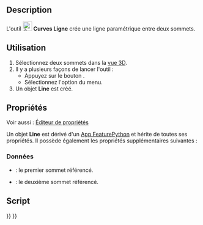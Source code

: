<languages/>

{{Docnav/fr
|
|[[Curves_EditableSpline/fr|B-spline]]
|[[Curves_Workbench/fr|Atelier Curves]]
|IconL=
|IconR=Curves_EditableSpline.svg
|IconC=Curves_workbench_icon.svg
}}

{{GuiCommand/fr
|Name=Curves Line
|Name/fr=Curves Ligne
|MenuLocation=Curves → Parametric line
|Workbenches=[[Curves_Workbench/fr|Curves]]
}}

==Description==

L'outil [[Image:Curves_Line.svg|24px]] '''Curves Ligne''' crée une ligne paramétrique entre deux sommets.

<span id="Usage"></span>
==Utilisation==

<div class="mw-translate-fuzzy">
# Sélectionnez deux sommets dans la [[3D_view/fr|vue 3D]].
# Il y a plusieurs façons de lancer l'outil :
#* Appuyez sur le bouton {{Button|[[Image:Curves_Line.svg|16px]] [[Curves_Line/fr|Parametric line]]}}.
#* Sélectionnez l'option {{MenuCommand|Curves → [[Image:Curves_Line.svg|16px]] Parametric line}} du menu.
# Un objet '''Line''' est créé.
</div>

<span id="Properties"></span>
==Propriétés==

Voir aussi : [[Property_editor/fr|Éditeur de propriétés]]

Un objet '''Line''' est dérivé d'un [[App_FeaturePython/fr|App FeaturePython]] et hérite de toutes ses propriétés. Il possède également les propriétés supplémentaires suivantes :

<span id="Data"></span>
===Données===

{{TitleProperty|Line}}

* {{PropertyData|Vertex1|LinkSub}} : le premier sommet référencé.
* {{PropertyData|Vertex2|LinkSub}} : le deuxième sommet référencé.

<span id="Scripting"></span>
==Script==


{{Docnav/fr
|
|[[Curves_EditableSpline/fr|B-spline]]
|[[Curves_Workbench/fr|Atelier Curves]]
|IconL=
|IconR=Curves_EditableSpline.svg
|IconC=Curves_workbench_icon.svg
}}

{{Curves Tools navi{{#translation:}}}}
{{Userdocnavi{{#translation:}}}}